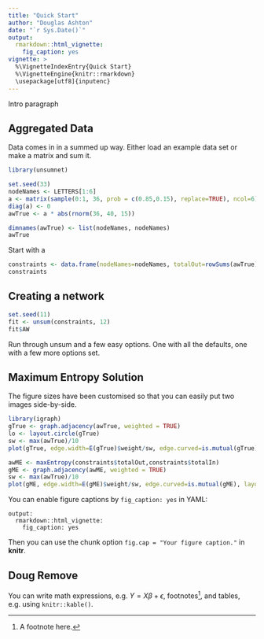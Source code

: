```yaml
---
title: "Quick Start"
author: "Douglas Ashton"
date: "`r Sys.Date()`"
output: 
  rmarkdown::html_vignette:
    fig_caption: yes
vignette: >
  %\VignetteIndexEntry{Quick Start}
  %\VignetteEngine{knitr::rmarkdown}
  \usepackage[utf8]{inputenc}
---
```


Intro paragraph

## Aggregated Data

Data comes in in a summed up way. Either load an example data set or make a matrix and sum it.
```r
library(unsumnet)

set.seed(33)
nodeNames <- LETTERS[1:6]
a <- matrix(sample(0:1, 36, prob = c(0.85,0.15), replace=TRUE), ncol=6)
diag(a) <- 0
awTrue <- a * abs(rnorm(36, 40, 15))

dimnames(awTrue) <- list(nodeNames, nodeNames)
awTrue


```

Start with a 

```r
constraints <- data.frame(nodeNames=nodeNames, totalOut=rowSums(awTrue), totalIn=colSums(awTrue))
constraints
```

## Creating a network

```r
set.seed(11)
fit <- unsum(constraints, 12)
fit$AW
```

Run through unsum and a few easy options. One with all the defaults, one with a few more options set.

## Maximum Entropy Solution

The figure sizes have been customised so that you can easily put two images side-by-side. 

```r
library(igraph)
gTrue <- graph.adjacency(awTrue, weighted = TRUE)
lo <- layout.circle(gTrue)
sw <- max(awTrue)/10
plot(gTrue, edge.width=E(gTrue)$weight/sw, edge.curved=is.mutual(gTrue), layout=lo)

awME <- maxEntropy(constraints$totalOut,constraints$totalIn)
gME <- graph.adjacency(awME, weighted = TRUE)
sw <- max(awTrue)/10
plot(gME, edge.width=E(gME)$weight/sw, edge.curved=is.mutual(gME), layout=lo)
```



You can enable figure captions by `fig_caption: yes` in YAML:

    output:
      rmarkdown::html_vignette:
        fig_caption: yes

Then you can use the chunk option `fig.cap = "Your figure caption."` in **knitr**.

## Doug Remove

You can write math expressions, e.g. $Y = X\beta + \epsilon$, footnotes^[A footnote here.], and tables, e.g. using `knitr::kable()`.

